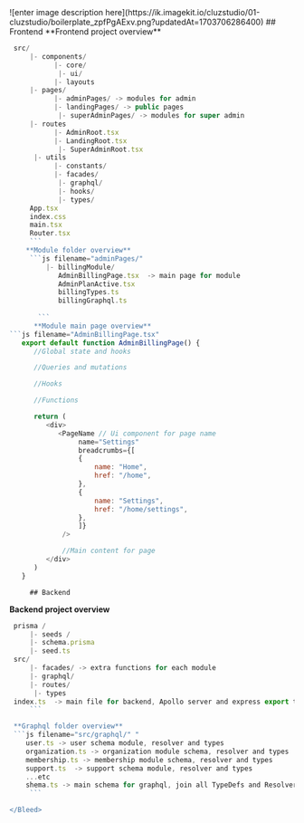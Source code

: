  
<Bleed>
![enter image description here](https://ik.imagekit.io/cluzstudio/01-cluzstudio/boilerplate_zpfPgAExv.png?updatedAt=1703706286400)
  ## Frontend
   **Frontend project overview**

   ```js filename="frontend / src"
    src/
	    |- components/
	          |- core/
		       |- ui/
              |- layouts
        |- pages/
              |- adminPages/ -> modules for admin
	          |- landingPages/ -> public pages
		       |- superAdminPages/ -> modules for super admin
        |- routes
	          |- AdminRoot.tsx
	          |- LandingRoot.tsx
		       |- SuperAdminRoot.tsx
		 |- utils
	          |- constants/
	          |- facades/
		       |- graphql/
		       |- hooks/
		       |- types/
	    App.tsx
	    index.css
	    main.tsx
	    Router.tsx
        ```
       **Module folder overview**
        ```js filename="adminPages/"
            |- billingModule/
               AdminBillingPage.tsx  -> main page for module 
               AdminPlanActive.tsx 
               billingTypes.ts
               billingGraphql.ts 
            
          ```
         **Module main page overview**
   ```js filename="AdminBillingPage.tsx"
      export default function AdminBillingPage() {
         //Global state and hooks

         //Queries and mutations

         //Hooks

         //Functions

         return (
            <div>
               <PageName // Ui component for page name
                    name="Settings"
                    breadcrumbs={[
                    {
                        name: "Home",
                        href: "/home",
                    },
                    {
                        name: "Settings",
                        href: "/home/settings",
                    },
                    ]}
                />

                //Main content for page
            </div>
         )
      }
   ```

         ## Backend
   **Backend project overview**

   ```js filename="backend "
    prisma /
        |- seeds /
        |- schema.prisma
        |- seed.ts
    src/
	    |- facades/ -> extra functions for each module
        |- graphql/
        |- routes/
		 |- types
	index.ts  -> main file for backend, Apollo server and express export the graphql endpoint
        ```

    **Graphql folder overview**
    ```js filename="src/graphql/" "
       user.ts -> user schema module, resolver and types
       organization.ts -> organization module schema, resolver and types
       membership.ts -> membership module schema, resolver and types
       support.ts  -> support schema module, resolver and types
       ...etc
	   shema.ts -> main schema for graphql, join all TypeDefs and Resolvers
        ```

</Bleed>
 